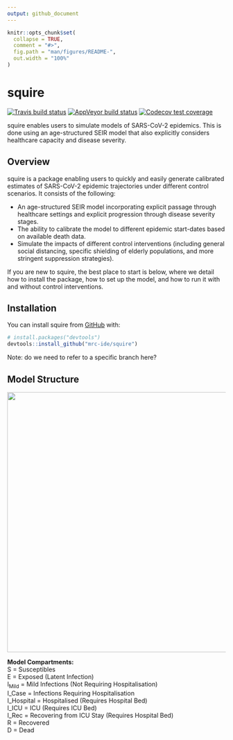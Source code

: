 ```yaml
---
output: github_document
---
```




<!-- README.md is generated from README.Rmd. Please edit that file -->

```r
knitr::opts_chunk$set(
  collapse = TRUE,
  comment = "#>",
  fig.path = "man/figures/README-",
  out.width = "100%"
)
```

# squire

<!-- badges: start -->
[![Travis build status](https://travis-ci.org/mrc-ide/squire.svg?branch=master)](https://travis-ci.org/mrc-ide/squire)
[![AppVeyor build status](https://ci.appveyor.com/api/projects/status/github/mrc-ide/squire?branch=master&svg=true)](https://ci.appveyor.com/project/mrc-ide/squire)
[![Codecov test coverage](https://codecov.io/gh/mrc-ide/squire/branch/master/graph/badge.svg)](https://codecov.io/gh/mrc-ide/squire?branch=master)
<!-- badges: end -->

squire enables users to simulate models of SARS-CoV-2 epidemics. This is done using an age-structured SEIR model that also explicitly considers healthcare capacity and disease severity. 

## Overview

squire is a package enabling users to quickly and easily generate calibrated estimates of SARS-CoV-2 epidemic trajectories under different control scenarios. It consists of the following:

* An age-structured SEIR model incorporating explicit passage through healthcare settings and explicit progression through disease severity stages.
* The ability to calibrate the model to different epidemic start-dates based on available death data.
* Simulate the impacts of different control interventions (including general social distancing, specific shielding of elderly populations, and more stringent suppression strategies).

If you are new to squire, the best place to start is below, where we detail how to install the package, how to set up the model, and how to run it with and without control interventions. 

## Installation

You can install squire from [GitHub](https://github.com/) with:

``` r
# install.packages("devtools")
devtools::install_github("mrc-ide/squire")
```
Note: do we need to refer to a specific branch here? 

## Model Structure

<img src="https://github.com/mrc-ide/squire/blob/healthcare_capacity/images/Explicit_Healthcare_Model_Structure.JPG" align="center" style = "border: none; float: center;" width = "600px">

**Model Compartments:**  
S = Susceptibles  
E = Exposed (Latent Infection)  
I<sub>Mild</sub> = Mild Infections (Not Requiring Hospitalisation)  
I_Case = Infections Requiring Hospitalisation  
I_Hospital = Hospitalised (Requires Hospital Bed)  
I_ICU = ICU (Requires ICU Bed)  
I_Rec = Recovering from ICU Stay (Requires Hospital Bed)  
R = Recovered  
D = Dead  
